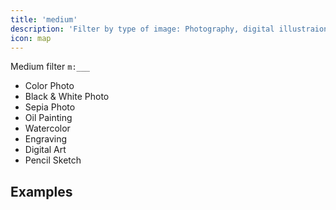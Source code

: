 ```yaml
---
title: 'medium'
description: 'Filter by type of image: Photography, digital illustraion, oil painting, ...'
icon: map
---
```


Medium filter `m:___`

- Color Photo
- Black & White Photo
- Sepia Photo
- Oil Painting
- Watercolor
- Engraving
- Digital Art
- Pencil Sketch

## Examples